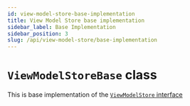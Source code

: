 ```yaml
---
id: view-model-store-base-implementation
title: View Model Store base implementation
sidebar_label: Base Implementation
sidebar_position: 3
slug: /api/view-model-store/base-implementation
---
```


# `ViewModelStoreBase` class  

This is base implementation of the [`ViewModelStore` interface](/api/view-model-store/interface)  
